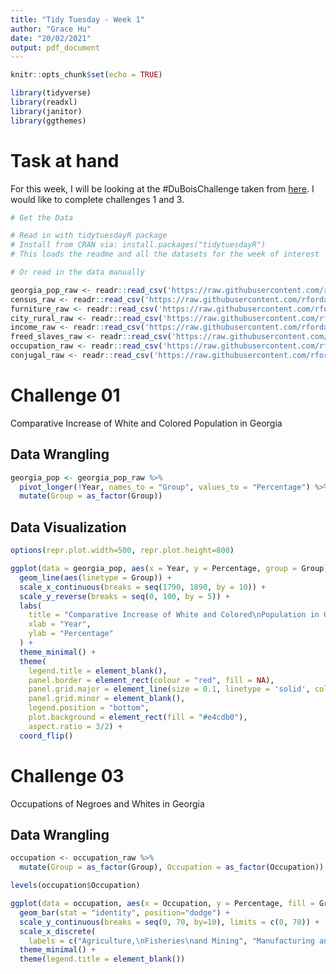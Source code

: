 ```yaml
---
title: "Tidy Tuesday - Week 1"
author: "Grace Hu"
date: "20/02/2021"
output: pdf_document
---
```


```r
knitr::opts_chunk$set(echo = TRUE)

library(tidyverse)
library(readxl)
library(janitor)
library(ggthemes)
```

# Task at hand

For this week, I will be looking at the #DuBoisChallenge taken from [here](https://github.com/rfordatascience/tidytuesday/blob/master/data/2021/2021-02-16/readme.md). I would like to complete challenges 1 and 3.


```r
# Get the Data

# Read in with tidytuesdayR package 
# Install from CRAN via: install.packages("tidytuesdayR")
# This loads the readme and all the datasets for the week of interest

# Or read in the data manually

georgia_pop_raw <- readr::read_csv('https://raw.githubusercontent.com/rfordatascience/tidytuesday/master/data/2021/2021-02-16/georgia_pop.csv')
census_raw <- readr::read_csv('https://raw.githubusercontent.com/rfordatascience/tidytuesday/master/data/2021/2021-02-16/census.csv')
furniture_raw <- readr::read_csv('https://raw.githubusercontent.com/rfordatascience/tidytuesday/master/data/2021/2021-02-16/furniture.csv')
city_rural_raw <- readr::read_csv('https://raw.githubusercontent.com/rfordatascience/tidytuesday/master/data/2021/2021-02-16/city_rural.csv')
income_raw <- readr::read_csv('https://raw.githubusercontent.com/rfordatascience/tidytuesday/master/data/2021/2021-02-16/income.csv')
freed_slaves_raw <- readr::read_csv('https://raw.githubusercontent.com/rfordatascience/tidytuesday/master/data/2021/2021-02-16/freed_slaves.csv')
occupation_raw <- readr::read_csv('https://raw.githubusercontent.com/rfordatascience/tidytuesday/master/data/2021/2021-02-16/occupation.csv')
conjugal_raw <- readr::read_csv('https://raw.githubusercontent.com/rfordatascience/tidytuesday/master/data/2021/2021-02-16/conjugal.csv')
```



# Challenge 01

Comparative Increase of White and Colored Population in Georgia

## Data Wrangling

```r

georgia_pop <- georgia_pop_raw %>%
  pivot_longer(!Year, names_to = "Group", values_to = "Percentage") %>%
  mutate(Group = as_factor(Group))

```


## Data Visualization

```r

options(repr.plot.width=500, repr.plot.height=800)

ggplot(data = georgia_pop, aes(x = Year, y = Percentage, group = Group)) +
  geom_line(aes(linetype = Group)) +
  scale_x_continuous(breaks = seq(1790, 1890, by = 10)) +
  scale_y_reverse(breaks = seq(0, 100, by = 5)) +
  labs(
    title = "Comparative Increase of White and Colored\nPopulation in Georgia",
    xlab = "Year",
    ylab = "Percentage"
  ) +
  theme_minimal() +
  theme(
    legend.title = element_blank(),
    panel.border = element_rect(colour = "red", fill = NA),
    panel.grid.major = element_line(size = 0.1, linetype = 'solid', colour = "red"), 
    panel.grid.minor = element_blank(),
    legend.position = "bottom",
    plot.background = element_rect(fill = "#e4cdb0"),
    aspect.ratio = 3/2) +
  coord_flip()

```


# Challenge 03

Occupations of Negroes and Whites in Georgia

## Data Wrangling

```r

occupation <- occupation_raw %>%
  mutate(Group = as_factor(Group), Occupation = as_factor(Occupation))

levels(occupation$Occupation)

```

```r

ggplot(data = occupation, aes(x = Occupation, y = Percentage, fill = Group)) +
  geom_bar(stat = "identity", position="dodge") +
  scale_y_continuous(breaks = seq(0, 70, by=10), limits = c(0, 70)) +
  scale_x_discrete(
    labels = c("Agriculture,\nFisheries\nand Mining", "Manufacturing and\nMechanical\nIndustries", "Domestic and\nPersonal Service", "Professions", "Trade and\nTransportation")) +
  theme_minimal() +
  theme(legend.title = element_blank())

```


